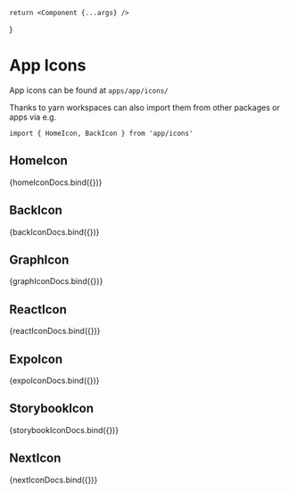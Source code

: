 


<Meta title="App / Icons" />

    return <Component {...args} />
}

# App Icons

App icons can be found at `apps/app/icons/`

Thanks to yarn workspaces can also import them from other packages or apps via e.g.

`import { HomeIcon, BackIcon } from 'app/icons'`

## HomeIcon


<Canvas>
    <Story
        name="HomeIcon"
        args={homeIconDocConfig.args}
        argTypes={homeIconDocConfig.argTypes}
    >
        {homeIconDocs.bind({})}
    </Story>
</Canvas>

<ArgsTable story="HomeIcon" />

## BackIcon


<Canvas>
    <Story
        name="BackIcon"
        args={backIconDocConfig.args}
        argTypes={backIconDocConfig.argTypes}
    >
        {backIconDocs.bind({})}
    </Story>
</Canvas>

<ArgsTable story="BackIcon" />

## GraphIcon


<Canvas>
    <Story
        name="GraphIcon"
        args={graphIconDocConfig.args}
        argTypes={graphIconDocConfig.argTypes}
    >
        {graphIconDocs.bind({})}
    </Story>
</Canvas>

<ArgsTable story="GraphIcon" />

## ReactIcon


<Canvas>
    <Story
        name="ReactIcon"
        args={reactIconDocConfig.args}
        argTypes={reactIconDocConfig.argTypes}
    >
        {reactIconDocs.bind({})}
    </Story>
</Canvas>

<ArgsTable story="ReactIcon" />

## ExpoIcon


<Canvas>
    <Story
        name="ExpoIcon"
        args={expoIconDocConfig.args}
        argTypes={expoIconDocConfig.argTypes}
    >
        {expoIconDocs.bind({})}
    </Story>
</Canvas>

<ArgsTable story="ExpoIcon" />

## StorybookIcon


<Canvas>
    <Story
        name="StorybookIcon"
        args={storybookIconDocConfig.args}
        argTypes={storybookIconDocConfig.argTypes}
    >
        {storybookIconDocs.bind({})}
    </Story>
</Canvas>

<ArgsTable story="StorybookIcon" />

## NextIcon


<Canvas>
    <Story
        name="NextIcon"
        args={nextIconDocConfig.args}
        argTypes={nextIconDocConfig.argTypes}
    >
        {nextIconDocs.bind({})}
    </Story>
</Canvas>

<ArgsTable story="NextIcon" />


